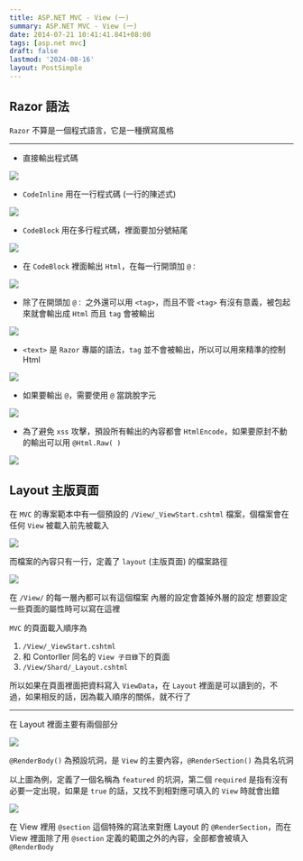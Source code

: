 ```yaml
---
title: ASP.NET MVC - View (一)
summary: ASP.NET MVC - View (一)
date: 2014-07-21 10:41:41.841+08:00
tags: [asp.net mvc]
draft: false
lastmod: '2024-08-16'
layout: PostSimple
---
```


## Razor 語法

`Razor` 不算是一個程式語言，它是一種撰寫風格

---

- 直接輸出程式碼

![](/static/images/2014/aspnet-mvc-view-01/01.webp)

- `CodeInline` 用在一行程式碼 (一行的陳述式)

![](/static/images/2014/aspnet-mvc-view-01/02.webp)

- `CodeBlock` 用在多行程式碼，裡面要加分號結尾

![](/static/images/2014/aspnet-mvc-view-01/03.webp)

- 在 `CodeBlock` 裡面輸出 `Html`，在每一行開頭加 `@：`

![](/static/images/2014/aspnet-mvc-view-01/04.webp)

- 除了在開頭加 `@：` 之外還可以用 `<tag>`，而且不管 `<tag>` 有沒有意義，被包起來就會輸出成 `Html` 而且 `tag` 會被輸出

![](/static/images/2014/aspnet-mvc-view-01/05.webp)

- `<text>` 是 `Razor` 專屬的語法，`tag` 並不會被輸出，所以可以用來精準的控制 Html

![](/static/images/2014/aspnet-mvc-view-01/06.webp)

- 如果要輸出 `@`，需要使用 `@` 當跳脫字元

![](/static/images/2014/aspnet-mvc-view-01/07.webp)

- 為了避免 `xss` 攻擊，預設所有輸出的內容都會 `HtmlEncode`，如果要原封不動的輸出可以用 `@Html.Raw( )`

![](/static/images/2014/aspnet-mvc-view-01/08.webp)

## Layout 主版頁面

在 `MVC` 的專案範本中有一個預設的 `/View/_ViewStart.cshtml` 檔案，個檔案會在任何 `View` 被載入前先被載入

![](/static/images/2014/aspnet-mvc-view-01/09.webp)

而檔案的內容只有一行，定義了 `layout` (主版頁面) 的檔案路徑

![](/static/images/2014/aspnet-mvc-view-01/10.webp)

在 `/View/` 的每一層內都可以有這個檔案
內層的設定會蓋掉外層的設定
想要設定一些頁面的屬性時可以寫在這裡

`MVC` 的頁面載入順序為

1. `/View/_ViewStart.cshtml`
2. 和 Contorller 同名的 `View 子目錄`下的頁面
3. `/View/Shard/_Layout.cshtml`

所以如果在頁面裡面把資料寫入 `ViewData`，在 `Layout` 裡面是可以讀到的，不過，如果相反的話，因為載入順序的關係，就不行了

---

在 Layout 裡面主要有兩個部分

![](/static/images/2014/aspnet-mvc-view-01/11.webp)

`@RenderBody()` 為預設坑洞，是 `View` 的主要內容，`@RenderSection()` 為具名坑洞

以上圖為例，定義了一個名稱為 `featured` 的坑洞，第二個 `required` 是指有沒有必要一定出現，如果是 `true` 的話，又找不到相對應可填入的 `View` 時就會出錯

![](/static/images/2014/aspnet-mvc-view-01/12.webp)

在 View 裡用 `@section` 這個特殊的寫法來對應 Layout 的 `@RenderSection`，而在 View 裡面除了用 `@section` 定義的範圍之外的內容，全部都會被填入 `@RenderBody`
